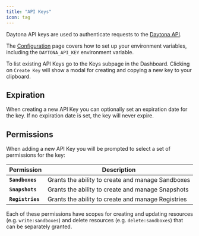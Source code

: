 ```yaml
---
title: "API Keys"
icon: tag
---
```


Daytona API keys are used to authenticate requests to the [Daytona API](/docs/tools/api).

The [Configuration](/docs/configuration) page covers how to set up your environment variables, including the `DAYTONA_API_KEY` environment variable.

To list existing API Keys go to the Keys subpage in the Dashboard. Clicking on `Create Key` will show a modal for creating and copying a new key to your clipboard.

## Expiration

When creating a new API Key you can optionally set an expiration date for the key. If no expiration date is set, the key will never expire.

## Permissions

When adding a new API Key you will be prompted to select a set of permissions for the key:

| Permission       | Description                                        |
| ---------------- | -------------------------------------------------- |
| **`Sandboxes`**  | Grants the ability to create and manage Sandboxes  |
| **`Snapshots`**  | Grants the ability to create and manage Snapshots  |
| **`Registries`** | Grants the ability to create and manage Registries |

Each of these permissions have scopes for creating and updating resources (e.g. `write:sandboxes`) and delete resources (e.g. `delete:sandboxes`) that can be separately granted.